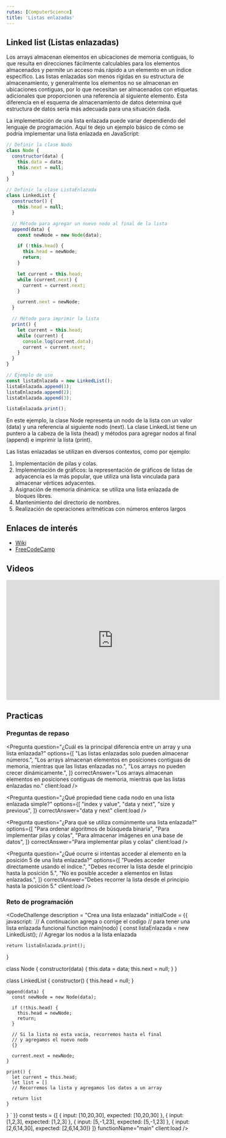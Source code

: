 ```yaml
---
rutas: [ComputerScience]
title: 'Listas enlazadas'
---
```


## Linked list (Listas enlazadas)

Los arrays almacenan elementos en ubicaciones de memoria contiguas, lo que resulta en direcciones fácilmente calculables para los elementos almacenados y permite un acceso más rápido a un elemento en un índice específico. Las listas enlazadas son menos rígidas en su estructura de almacenamiento, y generalmente los elementos no se almacenan en ubicaciones contiguas, por lo que necesitan ser almacenados con etiquetas adicionales que proporcionen una referencia al siguiente elemento. Esta diferencia en el esquema de almacenamiento de datos determina qué estructura de datos sería más adecuada para una situación dada.

La implementación de una lista enlazada puede variar dependiendo del lenguaje de programación. Aquí te dejo un ejemplo básico de cómo se podría implementar una lista enlazada en JavaScript:

```js
// Definir la clase Nodo
class Node {
  constructor(data) {
    this.data = data;
    this.next = null;
  }
}

// Definir la clase ListaEnlazada
class LinkedList {
  constructor() {
    this.head = null;
  }

  // Método para agregar un nuevo nodo al final de la lista
  append(data) {
    const newNode = new Node(data);

    if (!this.head) {
      this.head = newNode;
      return;
    }

    let current = this.head;
    while (current.next) {
      current = current.next;
    }

    current.next = newNode;
  }

  // Método para imprimir la lista
  print() {
    let current = this.head;
    while (current) {
      console.log(current.data);
      current = current.next;
    }
  }
}

// Ejemplo de uso
const listaEnlazada = new LinkedList();
listaEnlazada.append(1);
listaEnlazada.append(2);
listaEnlazada.append(3);

listaEnlazada.print();
```
En este ejemplo, la clase Node representa un nodo de la lista con un valor (data) y una referencia al siguiente nodo (next). La clase LinkedList tiene un puntero a la cabeza de la lista (head) y métodos para agregar nodos al final (append) e imprimir la lista (print).

Las listas enlazadas se utilizan en diversos contextos, como por ejemplo:

1. Implementación de pilas y colas.
1. Implementación de gráficos: la representación de gráficos de listas de adyacencia es la más popular, que utiliza una lista vinculada para almacenar vértices adyacentes.
1. Asignación de memoria dinámica: se utiliza una lista enlazada de bloques libres.
1. Mantenimiento del directorio de nombres.
1. Realización de operaciones aritméticas con números enteros largos

## Enlaces de interés

* [Wiki](https://es.wikipedia.org/wiki/Lista_enlazada)
* [FreeCodeCamp](https://www.freecodecamp.org/espanol/news/como-implementar-una-lista-vinculada-en-javascript/)

## Videos

<iframe width="560" height="315" src="https://www.youtube.com/embed/MThabgtlmDM?si=qKbs2BL9ttWNp3dZ" title="YouTube video player" frameborder="0" allow="accelerometer; autoplay; clipboard-write; encrypted-media; gyroscope; picture-in-picture; web-share" allowfullscreen></iframe>

## Practicas
### Preguntas de repaso
<Pregunta
  question="¿Cuál es la principal diferencia entre un array y una lista enlazada?"
  options={[
    "Las listas enlazadas solo pueden almacenar números.",
    "Los arrays almacenan elementos en posiciones contiguas de memoria, mientras que las listas enlazadas no.",
    "Los arrays no pueden crecer dinámicamente.",
  ]}
  correctAnswer="Los arrays almacenan elementos en posiciones contiguas de memoria, mientras que las listas enlazadas no."
  client:load
/>

<Pregunta
  question="¿Qué propiedad tiene cada nodo en una lista enlazada simple?"
  options={[
    "index y value",
    "data y next",
    "size y previous",
  ]}
  correctAnswer="data y next"
  client:load
/>

<Pregunta
  question="¿Para qué se utiliza comúnmente una lista enlazada?"
  options={[
    "Para ordenar algoritmos de búsqueda binaria",
    "Para implementar pilas y colas",
    "Para almacenar imágenes en una base de datos",
  ]}
  correctAnswer="Para implementar pilas y colas"
  client:load
/>

<Pregunta
  question="¿Qué ocurre si intentas acceder al elemento en la posición 5 de una lista enlazada?"
  options={[
    "Puedes acceder directamente usando el índice.",
    "Debes recorrer la lista desde el principio hasta la posición 5.",
    "No es posible acceder a elementos en listas enlazadas.",
  ]}
  correctAnswer="Debes recorrer la lista desde el principio hasta la posición 5."
  client:load
/>
### Reto de programación
<CodeChallenge
    description = "Crea una lista enlazada"
    initialCode = {{
        javascript: `// A continuacion agrega o corrige el codigo
// para tener una lista enlazada funcional
function main(nodo) { 
    const listaEnlazada = new LinkedList();
    // Agregar los nodos a la lista enlazada

    return listaEnlazada.print();
}

class Node {
    constructor(data) {
      this.data = data;
      this.next = null;
    }
}

class LinkedList {
    constructor() {
      this.head = null;
    }

    append(data) {
      const newNode = new Node(data);

      if (!this.head) {
        this.head = newNode;
        return;
      }
      
      // Si la lista no esta vacia, recorremos hasta el final
      // y agregamos el nuevo nodo
      {}

      current.next = newNode;
    }

    print() {
      let current = this.head;
      let list = []
      // Recorremos la lista y agregamos los datos a un array

      return list
    }
}
`
    }}
    const tests = {[
      { input: [10,20,30], expected: [10,20,30] },
      { input: [1,2,3], expected: [1,2,3] },
      { input: [5,-1,23], expected: [5,-1,23] },
      { input: [2,6,14,30], expected: [2,6,14,30]}
    ]}
    functionName="main"
 client:load />

